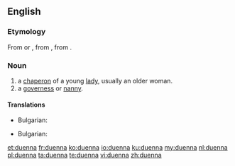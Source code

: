 ==English==

===Etymology===
From {{etyl|osp|en}}  {{term|duenna|lang=osp}} or {{term|dueña|lang=osp}}, from {{etyl|VL.|en}} {{term|donna|lang=la}}, from {{etyl|la|en}} {{term|domina ||Lady|lang=la}}.

===Noun===
{{en-noun}}

# a [[chaperon]] of a young [[lady]], usually an older woman.
# a [[governess]] or [[nanny]].

====Translations====
{{trans-top|a [[chaperon]] of a young [[lady]]}}
* Bulgarian: {{t|bg|компаньонка|sc=Cyrl}}
{{trans-mid}}
{{trans-bottom}}

{{trans-top|a [[governess]] or [[nanny]]}}
* Bulgarian: {{t|bg|гувернантка|sc=Cyrl}}
{{trans-mid}}
{{trans-bottom}}

[[et:duenna]]
[[fr:duenna]]
[[ko:duenna]]
[[io:duenna]]
[[ku:duenna]]
[[my:duenna]]
[[nl:duenna]]
[[pl:duenna]]
[[ta:duenna]]
[[te:duenna]]
[[vi:duenna]]
[[zh:duenna]]